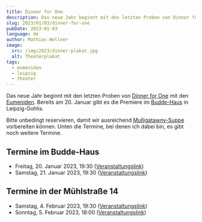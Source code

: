 ```yaml
---
title: Dinner for One
description: Das neue Jahr beginnt mit den letzten Proben von Dinner for One mit den Eumeniden. Bereits am 20. Januar gibt es die Premiere im Budde-Haus in Leipzig-Gohlis.
slug: 2023/01/03/dinner-for-one
pubDate: 2023-01-03
language: de
author: Mathias Wellner
image:
  src: /img/2023/dinner-plakat.jpg
  alt: Theaterplakat
tags:
  - eumeniden
  - leipzig
  - theater
---
```


Das neue Jahr beginnt mit den letzten Proben von [Dinner for One](http://theatereumeniden.de/events/event-theater-dinner-for-one-2023-01-20/) mit den [Eumeniden](http://theatereumeniden.de). Bereits am 20. Januar gibt es die Premiere im [Budde-Haus](https://www.budde-haus.de/) in Leipzig-Gohlis.

Bitte unbedingt reservieren, damit wir ausreichend [Mulligatawny-Suppe](https://de.wikipedia.org/wiki/Mulligatawny-Suppe) vorbereiten können. Unten die Termine, bei denen ich dabei bin, es gibt noch weitere Termine.

## Termine im Budde-Haus

- Freitag, 20. Januar 2023, 19:30 ([Veranstaltungslink](https://www.budde-haus.de/veranstaltungen/theater-cafe-19/))
- Samstag, 21. Januar 2023, 19:30 ([Veranstaltungslink](https://www.budde-haus.de/veranstaltungen/theater-cafe-20/))

## Termine in der Mühlstraße 14

- Samstag, 4. Februar 2023, 19:30 ([Veranstaltungslink](https://www.muehlstrasse.de/theater.html))
- Sonntag, 5. Februar 2023, 18:00 ([Veranstaltungslink](https://www.muehlstrasse.de/theater.html))
